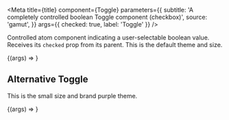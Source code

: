 
<Meta
  title={title}
  component={Toggle}
  parameters={{
    subtitle: 'A completely controlled boolean Toggle component (checkbox)',
    source: 'gamut',
  }}
  args={{ checked: true, label: 'Toggle' }}
/>

Controlled atom component indicating a user-selectable boolean value.
Receives its `checked` prop from its parent. This is the default theme and size.

<Canvas>
  <Story name="Toggle">{(args) => <Toggle {...args} />}</Story>
</Canvas>

<Props story="Toggle" />

## Alternative Toggle

This is the small size and brand purple theme.

<Canvas>
  <Story
    name="Alternative Toggle"
    args={{
      theme: 'purple',
      size: 'small',
    }}
  >
    {(args) => <Toggle {...args} />}
  </Story>
</Canvas>
